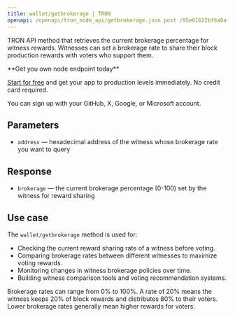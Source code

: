 ---
title: wallet/getbrokerage | TRON
openapi: /openapi/tron_node_api/getbrokerage.json post /95e61622bf6a8af293978377718e3b77/wallet/getbrokerage
---

TRON API method that retrieves the current brokerage percentage for witness rewards. Witnesses can set a brokerage rate to share their block production rewards with voters who support them.

<Check>
**Get you own node endpoint today**

[Start for free](https://console.chainstack.com/) and get your app to production levels immediately. No credit card required.

You can sign up with your GitHub, X, Google, or Microsoft account.
</Check>

## Parameters

* `address` — hexadecimal address of the witness whose brokerage rate you want to query

## Response

* `brokerage` — the current brokerage percentage (0-100) set by the witness for reward sharing

## Use case

The `wallet/getbrokerage` method is used for:

* Checking the current reward sharing rate of a witness before voting.
* Comparing brokerage rates between different witnesses to maximize voting rewards.
* Monitoring changes in witness brokerage policies over time.
* Building witness comparison tools and voting recommendation systems.

<Note>
Brokerage rates can range from 0% to 100%. A rate of 20% means the witness keeps 20% of block rewards and distributes 80% to their voters. Lower brokerage rates generally mean higher rewards for voters.
</Note>